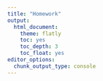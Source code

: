 ```yaml
---
title: "Homework"
output:
  html_document:
    theme: flatly
    toc: yes
    toc_depth: 3
    toc_float: yes
editor_options:
  chunk_output_type: console
---
```

